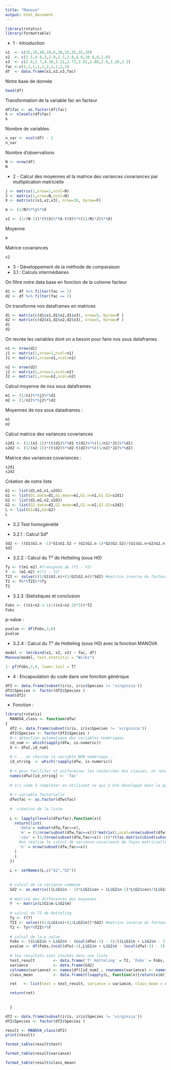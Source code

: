 ```yaml
---
title: "Manova"
output: html_document
---
```


```r
library(rstatix)
library(formattable)
```
* 1 - Introduction

```r
x1  <- c(35,35,40,10,6,20,35,35,35,30)
x2  <- c(3.5,4.9,3,2.8,2.7,2.8,4.6,10.9,8,1.6)
x3  <- c(2.8,2.7,4.38,3.21,2.73,2.81,2.88,2.9,3.28,3.2)
fac <-c(1,1,1,1,1,2,2,2,2,2)
df  <- data.frame(x1,x2,x3,fac)
```
Notre base de donnée
```r
head(df)
```

Transformation de la variable fac en facteur

```r
df$fac <- as.factor(df$fac) 
k <- nlevels(df$fac)
k
```

Nombre de variables
```r
n_var <- ncol(df) - 1
n_var
```

Nombre d'observations 
```r
N <- nrow(df)
N
```
* 2 - Calcul des moyennes et la matrice des variances covariances par multiplication matricielle

```r
j <- matrix(1,nrow=1,ncol=N)
J <- matrix(1,nrow=N,ncol=N)
X <- matrix(c(x1,x2,x3), nrow=10, byrow=F)

m <- (1/N)%*%j%*%X

s2 <- (1/(N-1))*(t(X)%*%X-t(X)%*%((1/N)*J)%*%X)
```
Moyenne
```r
m
```
Matrice covariances
```r
s2
```

* 3 - Développement de la méthode de comparaison
* 3.1 : Calculs intermédiaires

On filtre notre data base en fonction de la colonne facteur

```r
d1 <- df %>% filter(fac == 1)
d2 <- df %>% filter(fac == 2)
```


On transforme nos dataframes en matrices
```r
d1 <- matrix(c(d1$x1,d1$x2,d1$x3), nrow=5, byrow=F )
d2 <- matrix(c(d2$x1,d2$x2,d2$x3), nrow=5, byrow=F )
d1
d2
```


On recrée les variables dont on a besoin pour faire nos sous dataframes


```r
n1 <- nrow(d1)
j1 <- matrix(1,nrow=1,ncol=n1)
J1 <- matrix(1,nrow=n1,ncol=n1)

n2 <- nrow(d2)
j2 <- matrix(1,nrow=1,ncol=n2)
J2 <- matrix(1,nrow=n2,ncol=n2)
```


Calcul moyenne de nos sous dataframes
```r
m1 <- (1/n1)%*%j1%*%d1
m2 <- (1/n2)%*%j2%*%d2

```

Moyennes de nos sous datadrames : 
```r
m1
m2
```
Calcul matrice des variances covariances
```r
s2d1 <- (1/(n1-1))*(t(d1)%*%d1-t(d1)%*%((1/n1)*J1)%*%d1)
s2d2 <- (1/(n2-1))*(t(d2)%*%d2-t(d2)%*%((1/n2)*J2)%*%d2)
```

Matrice des variances covariances :
```r
s2d1
s2d2
```

Création de notre liste
```r
G1 <- list(d1,m1,n1,s2d1)
G1 <- list(G1.data=d1,G1.mean=m1,G1.n=n1,G1.S2=s2d1)
G2 <- list(d2,m2,n2,s2d2)
G2 <- list(G2.data=d2,G2.mean=m2,G2.n=n2,G2.S2=s2d2)
L <- list(G1=G1,G2=G2)
L
```


* 3.2 Test homogénéité



* 3.2.1 : Calcul Sd²
```r
Sd2 <- ((G1$G1.n -1)*G1$G1.S2 + (G2$G2.n-1)*G2$G2.S2)/(G1$G1.n+G2$G2.n-2)
Sd2
```


* 3.2.2 :  Calcul du T² de Hotteling (sous H0)

```r
Ty <- t(m1-m2) #Transposé de (Y1 - Y2)
Y  <- (m1-m2) #(Y1 - Y2)
T2I <- solve(((1/G1$G1.n)+(1/G2$G2.n))*Sd2) #matrice inverse du facteur du milieu
T2 <- Y%*%T2I%*%Ty
T2
```


* 3.2.3 :Statistiques et conclusion
```r
Fobs <- ((n1+n2-3-1)/((n1+n2-2)*3))*T2
Fobs
```
p-value : 
```r
pvalue <- df(Fobs,3,6)
pvalue
```

* 3.2.4 : Calcul du T² de Hotteling (sous H0) avec la fonction MANOVA

```r
model <- lm(cbind(x1, x2, x3) ~ fac, df)
Manova(model, test.statistic = "Wilks")

1- pf(Fobs,3,6, lower.tail = T)

```

* 4 : Encapsulation du code dans une fonction générique

```r
df2 <- data.frame(subset(iris, iris$Species != 'virginica'))
df2$Species <- factor(df2$Species )
head(df2)
```
 * Fonction :
```r
library(rstatix)
  MANOVA_class <- function(dfw)
{
  df2 <- data.frame(subset(iris, iris$Species != 'virginica'))
  df2$Species <- factor(df2$Species )
  #-> détection automatique des variables numériques
  id_num <- which(sapply(dfw, is.numeric))
  X <- dfw[,id_num]
  
  #-> .. on cherche la variable NON numérique ..
  id_string  <- which(!sapply(dfw, is.numeric))
  
  #-> pour faciliter et uniformiser les recherches des classes, on renomme cette variable
  names(dfw)[id_string] <- 'fac' 
  
  # ici code à compléter en utilisant ce qui a été développé dans la première partie
      
  #-> variable factorielle
  dfw$fac <- as.factor(dfw$fac) 
    
  #  création de la liste
  
  L <- lapply(levels(dfw$fac),function(x){
    return(list(
      'data'= subset(dfw,fac==x),
      'm' = (1/nrow(subset(dfw,fac==x)))*matrix(1,ncol=nrow(subset(dfw,fac==x)),nrow=1,byrow=FALSE)%*%as.matrix(cbind(subset(dfw,fac==x)[,1:ncol(subset(dfw,fac==x))-1])), #on réalise le calcul de moyenne de façon matricielle comme réalisé dans la partie 2
      'cov' = (1/(nrow(subset(dfw,fac==x))-1))*(t(as.matrix(cbind(subset(dfw,fac==x)[,1:ncol(subset(dfw,fac==x))-1])))%*%as.matrix(cbind(subset(dfw,fac==x)[,1:ncol(subset(dfw,fac==x))-1])) - t(as.matrix(cbind(subset(dfw,fac==x)[,1:ncol(subset(dfw,fac==x))-1])))%*%((1/(nrow(subset(dfw,fac==x))))*matrix(1:1,ncol=nrow(subset(dfw,fac==x)),nrow=nrow(subset(dfw,fac==x)),byrow=FALSE))%*%as.matrix(cbind(subset(dfw,fac==x)[,1:ncol(subset(dfw,fac==x))-1]))),
      #on réalise le calcul de variance-covariance de façon matricielle comme réalisé dans la partie 2
      'n' = nrow(subset(dfw,fac==x))
    )
    )
  })
  
  L <- setNames(L,c("G1","G2"))
  
  
  # calcul de la variance commune
  Sd2 <- as.matrix(((L$G1$n - 1)*L$G1$cov + (L$G2$n-1)*L$G2$cov)/(L$G1$n+L$G2$n-2))
  
  # matrice des différences des moyennes
  Y  <- matrix(L$G1$m-L$G2$m)
  
  # calcul du T2 de Hotteling
  Ty <- t(Y)
  T2I <- solve(((1/L$G1$n)+(1/L$G2$n))*Sd2) #matrice inverse du facteur    du milieu
  T2 <- Ty%*%T2I%*%Y
  
  # calcul de la p value
  Fobs <- ((L$G1$n + L$G2$n - (ncol(dfw)-1) - 1)/((L$G1$n + L$G2$n - 2)*(ncol(dfw)-1)))*T2
  pvalue <- df(Fobs,(ncol(dfw)-1),L$G1$n + L$G2$n - (ncol(dfw)-1) - 1)
  
  # les résultats sont stockés dans une liste
  test_result        <- data.frame('T² Hotteling' = T2, 'Fobs' = Fobs, 'p value' = pvalue )
  variance           <- data.frame(Sd2)
  colnames(variance) <- names(df)[id_num] ; rownames(variance) <- names(df)[id_num]
  class_mean         <- data.frame(t(sapply(L, function(x){return(x$m)})))

  ret   <- list(test = test_result, variance = variance, class_mean = class_mean)

  return(ret)
  
  
  }

df2 <- data.frame(subset(iris, iris$Species != 'virginica'))
df2$Species <- factor(df2$Species )

result <- MANOVA_class(df2)
print(result)
```

```r
format_table(result$test) 
```

```r
format_table(result$variance) 
```

```r
format_table(result$class_mean) 
```


